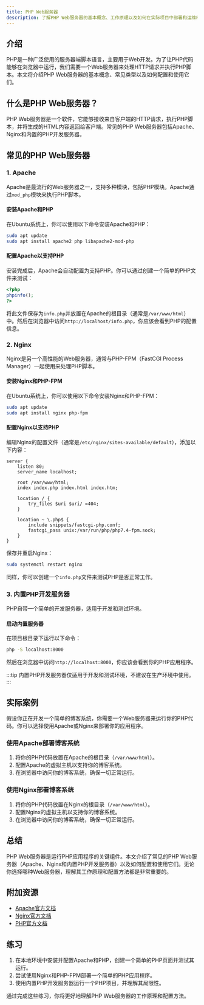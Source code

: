 ```yaml
---
title: PHP Web服务器
description: 了解PHP Web服务器的基本概念、工作原理以及如何在实际项目中部署和运维PHP应用程序。
---
```


## 介绍

PHP是一种广泛使用的服务器端脚本语言，主要用于Web开发。为了让PHP代码能够在浏览器中运行，我们需要一个Web服务器来处理HTTP请求并执行PHP脚本。本文将介绍PHP Web服务器的基本概念、常见类型以及如何配置和使用它们。

## 什么是PHP Web服务器？

PHP Web服务器是一个软件，它能够接收来自客户端的HTTP请求，执行PHP脚本，并将生成的HTML内容返回给客户端。常见的PHP Web服务器包括Apache、Nginx和内置的PHP开发服务器。

## 常见的PHP Web服务器

### 1. Apache

Apache是最流行的Web服务器之一，支持多种模块，包括PHP模块。Apache通过`mod_php`模块来执行PHP脚本。

#### 安装Apache和PHP

在Ubuntu系统上，你可以使用以下命令安装Apache和PHP：

```bash
sudo apt update
sudo apt install apache2 php libapache2-mod-php
```

#### 配置Apache以支持PHP

安装完成后，Apache会自动配置为支持PHP。你可以通过创建一个简单的PHP文件来测试：

```php
<?php
phpinfo();
?>
```

将此文件保存为`info.php`并放置在Apache的根目录（通常是`/var/www/html`）中。然后在浏览器中访问`http://localhost/info.php`，你应该会看到PHP的配置信息。

### 2. Nginx

Nginx是另一个高性能的Web服务器，通常与PHP-FPM（FastCGI Process Manager）一起使用来处理PHP脚本。

#### 安装Nginx和PHP-FPM

在Ubuntu系统上，你可以使用以下命令安装Nginx和PHP-FPM：

```bash
sudo apt update
sudo apt install nginx php-fpm
```

#### 配置Nginx以支持PHP

编辑Nginx的配置文件（通常是`/etc/nginx/sites-available/default`），添加以下内容：

```nginx
server {
    listen 80;
    server_name localhost;

    root /var/www/html;
    index index.php index.html index.htm;

    location / {
        try_files $uri $uri/ =404;
    }

    location ~ \.php$ {
        include snippets/fastcgi-php.conf;
        fastcgi_pass unix:/var/run/php/php7.4-fpm.sock;
    }
}
```

保存并重启Nginx：

```bash
sudo systemctl restart nginx
```

同样，你可以创建一个`info.php`文件来测试PHP是否正常工作。

### 3. 内置PHP开发服务器

PHP自带一个简单的开发服务器，适用于开发和测试环境。

#### 启动内置服务器

在项目根目录下运行以下命令：

```bash
php -S localhost:8000
```

然后在浏览器中访问`http://localhost:8000`，你应该会看到你的PHP应用程序。

:::tip
内置PHP开发服务器仅适用于开发和测试环境，不建议在生产环境中使用。
:::

## 实际案例

假设你正在开发一个简单的博客系统，你需要一个Web服务器来运行你的PHP代码。你可以选择使用Apache或Nginx来部署你的应用程序。

### 使用Apache部署博客系统

1. 将你的PHP代码放置在Apache的根目录（`/var/www/html`）。
2. 配置Apache的虚拟主机以支持你的博客系统。
3. 在浏览器中访问你的博客系统，确保一切正常运行。

### 使用Nginx部署博客系统

1. 将你的PHP代码放置在Nginx的根目录（`/var/www/html`）。
2. 配置Nginx的虚拟主机以支持你的博客系统。
3. 在浏览器中访问你的博客系统，确保一切正常运行。

## 总结

PHP Web服务器是运行PHP应用程序的关键组件。本文介绍了常见的PHP Web服务器（Apache、Nginx和内置PHP开发服务器）以及如何配置和使用它们。无论你选择哪种Web服务器，理解其工作原理和配置方法都是非常重要的。

## 附加资源

- [Apache官方文档](https://httpd.apache.org/docs/)
- [Nginx官方文档](https://nginx.org/en/docs/)
- [PHP官方文档](https://www.php.net/manual/en/)

## 练习

1. 在本地环境中安装并配置Apache和PHP，创建一个简单的PHP页面并测试其运行。
2. 尝试使用Nginx和PHP-FPM部署一个简单的PHP应用程序。
3. 使用内置PHP开发服务器运行一个PHP项目，并理解其局限性。

通过完成这些练习，你将更好地理解PHP Web服务器的工作原理和配置方法。